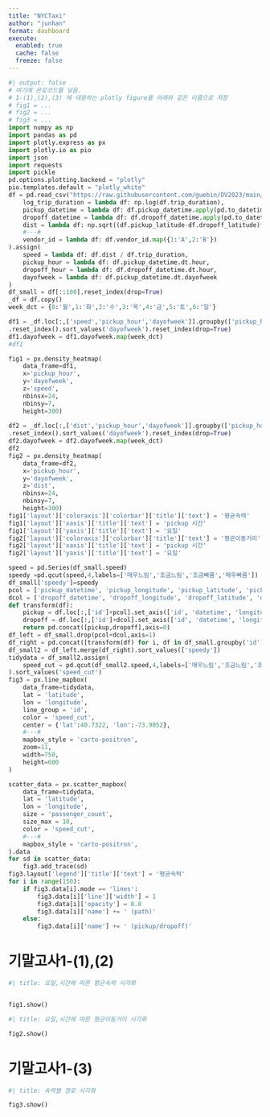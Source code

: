 ```yaml
---
title: "NYCTaxi"
author: "junhan"
format: dashboard
execute: 
  enabled: true
  cache: false
  freeze: false
---
```


```python
#| output: false
# 여기에 온갖코드를 넣음.
# 1-(1),(2),(3) 에 대응하는 plotly figure를 아래와 같은 이름으로 저장
# fig1 = ...
# fig2 = ...
# fig3 = ...
import numpy as np
import pandas as pd
import plotly.express as px
import plotly.io as pio
import json
import requests
import pickle
pd.options.plotting.backend = "plotly"
pio.templates.default = "plotly_white"
df = pd.read_csv("https://raw.githubusercontent.com/guebin/DV2023/main/posts/NYCTaxi.csv").assign(
    log_trip_duration = lambda df: np.log(df.trip_duration),
    pickup_datetime = lambda df: df.pickup_datetime.apply(pd.to_datetime),
    dropoff_datetime = lambda df: df.dropoff_datetime.apply(pd.to_datetime),
    dist = lambda df: np.sqrt((df.pickup_latitude-df.dropoff_latitude)**2 + (df.pickup_longitude-df.dropoff_longitude)**2),
    #---#
    vendor_id = lambda df: df.vendor_id.map({1:'A',2:'B'})
).assign(
    speed = lambda df: df.dist / df.trip_duration,
    pickup_hour = lambda df: df.pickup_datetime.dt.hour,
    dropoff_hour = lambda df: df.dropoff_datetime.dt.hour,
    dayofweek = lambda df: df.pickup_datetime.dt.dayofweek
)
df_small = df[::100].reset_index(drop=True)
_df = df.copy()
week_dct = {0:'월',1:'화',2:'수',3:'목',4:'금',5:'토',6:'일'}

df1 = _df.loc[:,['speed','pickup_hour','dayofweek']].groupby(['pickup_hour','dayofweek']).agg('mean')\
.reset_index().sort_values('dayofweek').reset_index(drop=True)
df1.dayofweek = df1.dayofweek.map(week_dct)
#df1

fig1 = px.density_heatmap(
    data_frame=df1,
    x='pickup_hour',
    y='dayofweek',
    z='speed',
    nbinsx=24,
    nbinsy=7,
    height=300)
    
df2 = _df.loc[:,['dist','pickup_hour','dayofweek']].groupby(['pickup_hour','dayofweek']).agg('mean')\
.reset_index().sort_values('dayofweek').reset_index(drop=True)
df2.dayofweek = df2.dayofweek.map(week_dct)
df2
fig2 = px.density_heatmap(
    data_frame=df2,
    x='pickup_hour',
    y='dayofweek',
    z='dist',
    nbinsx=24,
    nbinsy=7,
    height=300)
fig1['layout']['coloraxis']['colorbar']['title']['text'] = '평균속력'
fig1['layout']['xaxis']['title']['text'] = 'pickup 시간'
fig1['layout']['yaxis']['title']['text'] = '요일'
fig2['layout']['coloraxis']['colorbar']['title']['text'] = '평균이동거리'
fig2['layout']['xaxis']['title']['text'] = 'pickup 시간'
fig2['layout']['yaxis']['title']['text'] = '요일'

speed = pd.Series(df_small.speed)
speedy =pd.qcut(speed,4,labels=['매우느림','조금느림','조금빠름','매우빠름'])
df_small['speedy']=speedy
pcol = ['pickup_datetime', 'pickup_longitude', 'pickup_latitude', 'pickup_hour']
dcol = ['dropoff_datetime', 'dropoff_longitude', 'dropoff_latitude', 'dropoff_hour']
def transform(df):
    pickup = df.loc[:,['id']+pcol].set_axis(['id', 'datetime', 'longitude', 'latitude', 'hour'],axis=1).assign(type = 'pickup')
    dropoff = df.loc[:,['id']+dcol].set_axis(['id', 'datetime', 'longitude', 'latitude', 'hour'],axis=1).assign(type = 'dropoff')
    return pd.concat([pickup,dropoff],axis=0)
df_left = df_small.drop(pcol+dcol,axis=1)
df_right = pd.concat([transform(df) for i, df in df_small.groupby('id')]).reset_index(drop=True)
df_small2 = df_left.merge(df_right).sort_values(['speedy'])
tidydata = df_small2.assign(
    speed_cut = pd.qcut(df_small2.speed,4,labels=['매우느림','조금느림','조금빠름','매우빠름'])
).sort_values('speed_cut')
fig3 = px.line_mapbox(
    data_frame=tidydata,
    lat = 'latitude',
    lon = 'longitude',
    line_group = 'id',
    color = 'speed_cut',
    center = {'lat':40.7322, 'lon':-73.9052},
    #---#
    mapbox_style = 'carto-positron',
    zoom=11, 
    width=750,
    height=600
)

scatter_data = px.scatter_mapbox(
    data_frame=tidydata,
    lat = 'latitude',
    lon = 'longitude',
    size = 'passenger_count',
    size_max = 10,
    color = 'speed_cut',
    #---#
    mapbox_style = 'carto-positron',
).data
for sd in scatter_data: 
    fig3.add_trace(sd)
fig3.layout['legend']['title']['text'] = '평균속력'
for i in range(150):
    if fig3.data[i].mode == 'lines':
        fig3.data[i]['line']['width'] = 1 
        fig3.data[i]['opacity'] = 0.8
        fig3.data[i]['name'] += ' (path)'
    else: 
        fig3.data[i]['name'] += ' (pickup/dropoff)'

```

# 기말고사1-(1),(2)

```python
#| title: 요일,시간에 따른 평균속력 시각화  


fig1.show()
```

```python
#| title: 요일,시간에 따른 평균이동거리 시각화    

fig2.show()
```

# 기말고사1-(3)

```python
#| title: 속력별 경로 시각화

fig3.show()


```